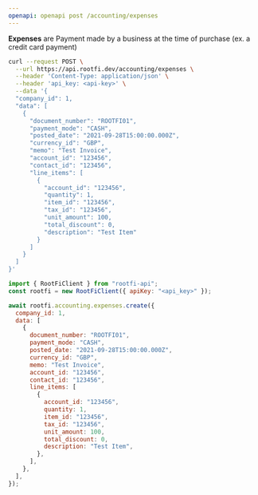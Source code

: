 ```yaml
---
openapi: openapi post /accounting/expenses
---
```


**Expenses** are Payment made by a business at the time of purchase (ex. a credit card payment)

<RequestExample>

```bash cURL
curl --request POST \
  --url https://api.rootfi.dev/accounting/expenses \
  --header 'Content-Type: application/json' \
  --header 'api_key: <api-key>' \
  --data '{
  "company_id": 1,
  "data": [
    {
      "document_number": "ROOTFI01",
      "payment_mode": "CASH",
      "posted_date": "2021-09-28T15:00:00.000Z",
      "currency_id": "GBP",
      "memo": "Test Invoice",
      "account_id": "123456",
      "contact_id": "123456",
      "line_items": [
        {
          "account_id": "123456",
          "quantity": 1,
          "item_id": "123456",
          "tax_id": "123456",
          "unit_amount": 100,
          "total_discount": 0,
          "description": "Test Item"
        }
      ]
    }
  ]
}'
```

```javascript NodeJS
import { RootFiClient } from "rootfi-api";
const rootfi = new RootFiClient({ apiKey: "<api_key>" });

await rootfi.accounting.expenses.create({
  company_id: 1,
  data: [
    {
      document_number: "ROOTFI01",
      payment_mode: "CASH",
      posted_date: "2021-09-28T15:00:00.000Z",
      currency_id: "GBP",
      memo: "Test Invoice",
      account_id: "123456",
      contact_id: "123456",
      line_items: [
        {
          account_id: "123456",
          quantity: 1,
          item_id: "123456",
          tax_id: "123456",
          unit_amount: 100,
          total_discount: 0,
          description: "Test Item",
        },
      ],
    },
  ],
});
```

</RequestExample>
